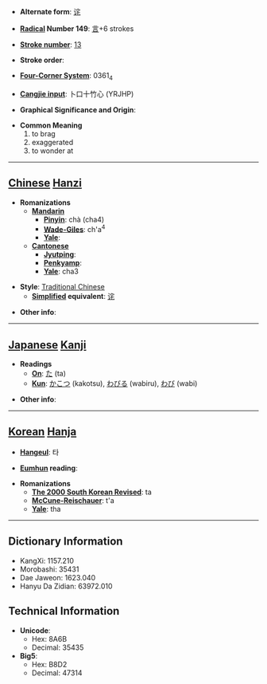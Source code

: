 * '''Alternate form''': [[诧]]

* '''[[Wiktionary:Chinese radical index| Radical]] Number 149''': [[Wiktionary:Chinese radical index 言|言]]+6 strokes

* '''[[Wiktionary:Chinese total strokes index|Stroke number]]''': [[Wiktionary:Chinese total strokes index 13|13]]

* '''Stroke order''': 

* '''[[Wiktionary:Chinese four corner index|Four-Corner System]]''': 0361<sub>4</sub>

* '''[[Wiktionary:Chinese Cangjie index|Cangjie input]]''': 卜口十竹心 (YRJHP)

* '''Graphical Significance and Origin''': 

* '''Common Meaning'''
*#to brag
*# exaggerated
*# to wonder at


----

== [[Chinese]] [[Hanzi]] ==

* '''Romanizations'''
** '''[[Mandarin]]'''
*** '''[[Pinyin]]''': chà (cha4)
*** '''[[Wade-Giles]]''': ch'a<sup>4</sup>
*** '''[[Yale]]''': 
** '''[[Cantonese]]'''
*** '''[[Jyutping]]''':
*** '''[[Penkyamp]]''': 
*** '''[[Yale]]''': cha3

* '''Style''': [[Traditional Chinese]] 
** '''[[Simplified Chinese|Simplified]] equivalent''': [[诧]]

* '''Other info''': 

----

== [[Japanese]] [[Kanji]] ==

* '''Readings'''
** '''[[On]]''': [[た]] (ta)
** '''[[Kun]]''': [[かこつ]] (kakotsu), [[わびる]] (wabiru), [[わび]] (wabi)

* '''Other info''':  

----

== [[Korean]] [[Hanja]] ==

* '''[[Hangeul]]''': 타

* '''[[Eumhun]] reading''': 

* '''Romanizations'''
** '''[[The 2000 South Korean Revised Romanization|The 2000 South Korean Revised]]''': ta
** '''[[McCune-Reischauer]]''': t'a
** '''[[Yale]]''': tha

----

== Dictionary Information ==

* KangXi: 1157.210
* Morobashi: 35431
* Dae Jaweon: 1623.040
* Hanyu Da Zidian: 63972.010

== Technical Information ==

* '''Unicode''':
** Hex: 8A6B
** Decimal: 35435
* '''Big5''':
** Hex: B8D2
** Decimal: 47314